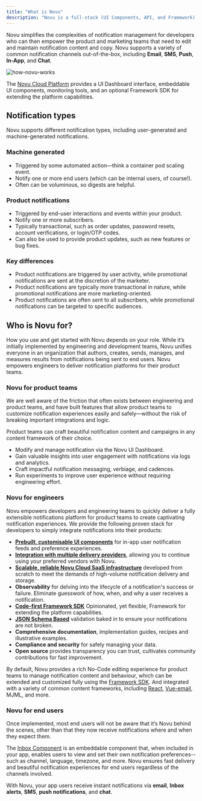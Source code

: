 ```yaml
---
title: "What is Novu"
description: "Novu is a full-stack (UI Components, API, and Framework) open source notification infrastructure platform for building, managing, delivering, and monitoring all types of end-user notifications."
---
```



Novu simplifies the complexities of notification management for developers who can then empower the product and marketing teams that need to edit and maintain notification content and copy. 
Novu supports a variety of common notification channels out-of-the-box, including **Email**, **SMS**, **Push**, **In-App**, and **Chat**.

![how-novu-works](/getting-started/media-assets/how-novu-works.png)

The [Novu Cloud Platform](https://dashboard.novu.co) provides a UI Dashboard interface, embeddable UI components, monitoring tools, and an optional Framework SDK for extending the platform capabilities.

## Notification types

Novu supports different notification types, including user-generated and machine-generated notifications.

### Machine generated

- Triggered by some automated action—think a container pod scaling event.
- Notify one or more end users (which can be internal users, of course!).
- Often can be voluminous, so digests are helpful.

### Product notifications

- Triggered by end-user interactions and events within your product.
- Notify one or more subscribers.
- Typically transactional, such as order updates, password resets, account verifications, or login/OTP codes.
- Can also be used to provide product updates, such as new features or bug fixes.

### Key differences

- Product notifications are triggered by user activity, while promotional notifications are sent at the discretion of the marketer.
- Product notifications are typically more transactional in nature, while promotional notifications are more marketing-oriented.
- Product notifications are often sent to all subscribers, while promotional notifications can be targeted to specific audiences.

## Who is Novu for?

How you use and get started with Novu depends on your role. While it’s initially implemented by engineering and development teams, Novu unifies everyone in an organization that authors, creates, sends, manages, and measures results from notifications being sent to end users.
Novu empowers engineers to deliver notification platforms for their product teams.

### Novu for product teams

We are well aware of the friction that often exists between engineering and product teams, and have built features that allow product teams to customize notification experiences easily and safely—without the risk of breaking important integrations and logic.

Product teams can craft beautiful notification content and campaigns in any content framework of their choice.

- Modify and manage notification via the Novu UI Dashboard.
- Gain valuable insights into user engagement with notifications via logs and analytics.
- Craft impactful notification messaging, verbiage, and cadences. 
- Run experiments to improve user experience without requiring engineering effort.

### Novu for engineers

Novu empowers developers and engineering teams to quickly deliver a fully extensible notifications platform for product teams to create captivating notification experiences.
We provide the following proven stack for developers to simply integrate notifications into their products:

- **[Prebuilt, customisable UI components](/inbox/introduction)** for in-app user notification feeds and preference experiences.
- **[Integration with multiple delivery providers](/integrations/providers/introduction)**, allowing you to continue using your preferred vendors with Novu.
- **[Scalable, reliable Novu Cloud SaaS infrastructure](https://dashboard.novu.co)** developed from scratch to meet the demands of high-volume notification delivery and storage.
- **Observability** for delving into the lifecycle of a notification's success or failure. Eliminate guesswork of how, when, and why a user receives a notification.
- **[Code-first Framework SDK](/sdks/framework/typescript/overview)** Opinionated, yet flexible, Framework for extending the platform capabilities.
- **[JSON Schema Based](/api-reference/overview)** validation baked in to ensure your notifications are not broken.
- **Comprehensive documentation**, implementation guides, recipes and illustrative examples.
- **Compliance and security** for safely managing your data.
- **Open source** provides transparency you can trust, cultivates community contributions for fast improvement.

By default, Novu provides a rich No-Code editing experience for product teams to manage notification content and behaviour, which can be extended and customized fully using the [Framework SDK](/sdks/framework/typescript/overview). 
And integrated with a variety of common content frameworks, including [React](/integrations/react-email), [Vue-email](/integrations/vue-email), MJML, and more.

### Novu for end users

Once implemented, most end users will not be aware that it’s Novu behind the scenes, other than that they now receive notifications where and when they expect them.

The [Inbox Component](/inbox/introduction) is an embeddable component that, when included in your app, enables users to view and set their own notification preferences--such as channel, language, timezone, and more.
Novu ensures fast delivery and beautiful notification experiences for end users regardless of the channels involved.

With Novu, your app users receive instant notifications via **email**, **Inbox alerts**, **SMS**, **push notifications**, and **chat**.
